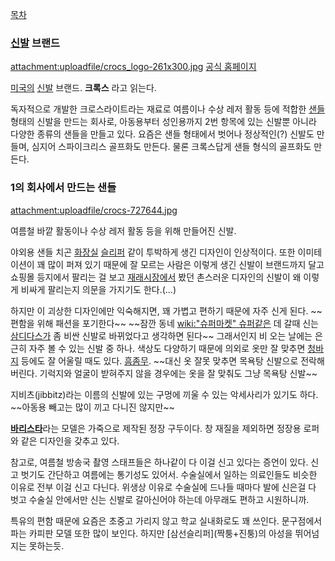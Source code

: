 [[목차]]

=== [[신발]] 브랜드 ===
attachment:uploadfile/crocs_logo-261x300.jpg
[http://www.crocs.co.kr/kr_ko/ 공식 홈페이지]

[[미국]]의 [[신발]] 브랜드. '''크록스''' 라고 읽는다.

독자적으로 개발한 크로스라이트라는 재료로 여름이나 수상 레저 활동 등에 적합한 [[샌들]] 형태의 신발을 만드는 회사로, 아동용부터 성인용까지 2번 항목에 있는 신발뿐 아니라 다양한 종류의 샌들을 만들고 있다. 요즘은 샌들 형태에서 벗어나 정상적인(?) 신발도 만들며, 심지어 스파이크리스 골프화도 만든다. 물론 크록스답게 샌들 형식의 골프화도 만든다.

=== 1의 회사에서 만드는 샌들 ===
attachment:uploadfile/crocs-727644.jpg

여름철 바깥 활동이나 수상 레저 활동 등을 위해 만들어진 신발.

야외용 샌들 치곤 [[화장실]] [[슬리퍼]] 같이 투박하게 생긴 디자인이 인상적이다. 또한 이미테이션이 꽤 많이 퍼져 있기 때문에 잘 모르는 사람은 이렇게 생긴 신발이 브랜드까지 달고 쇼핑몰 등지에서 팔리는 걸 보고 [[재래시장]]에서 봤던 촌스러운 디자인의 신발이 왜 이렇게 비싸게 팔리는지 의문을 가지기도 한다.(...)

하지만 이 괴상한 디자인에만 익숙해지면, 꽤 가볍고 편하기 때문에 자주 신게 된다. ~~편함을 위해 패션을 포기한다~~ ~~잠깐 동네 [[wiki:"슈퍼마켓" 슈퍼]]같은 데 갈때 신는 [[삼디다스]]가 좀 비싼 신발로 바뀌었다고 생각하면 된다~~ 그래서인지 비 오는 날에는 은근히 자주 볼 수 있는 신발 중 하나. 색상도 다양하기 때문에 의외로 옷만 잘 맞추면 [[청바지]] 등에도 잘 어울릴 때도 있다. [[흠좀무]]. ~~대신 옷 잘못 맞추면 목욕탕 신발으로 전락해 버린다. 기럭지와 얼굴이 받혀주지 않을 경우에는 옷을 잘 맞춰도 그냥 목욕탕 신발~~

지비츠(jibbitz)라는 이름의 신발에 있는 구멍에 끼울 수 있는 악세사리가 있기도 하다. ~~아동용 빼고는 많이 끼고 다니진 않지만~~

'''[[바리스타]]'''라는 모델은 가죽으로 제작된 정장 구두이다. 창 재질을 제외하면 정장용 로퍼와 같은 디자인을 갖추고 있다.

참고로, 여름철 방송국 촬영 스태프들은 하나같이 다 이걸 신고 있다는 증언이 있다. 신고 벗기도 간단하고 여름에는 통기성도 있어서. 수술실에서 일하는 의료인들도 비슷한 이유로 전부 이걸 신고 다닌다. 위생상 이유로 수술실에 드나들 때마다 발에 신은걸 다 벗고 수술실 안에서만 신는 신발로 갈아신어야 하는데 아무래도 편하고 시원하니까. 

특유의 편함 때문에 요즘은 초중고 가리지 않고 학교 실내화로도 꽤 쓰인다. 문구점에서 파는 카피판 모델 또한 많이 보인다. 하지만 [삼선슬리퍼](짝퉁+진퉁)의 아성을 뛰어넘지는 못하는듯.
